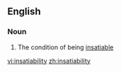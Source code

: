 ==English==

===Noun===
{{en-noun|-}}

# The condition of being [[insatiable]]

[[vi:insatiability]]
[[zh:insatiability]]